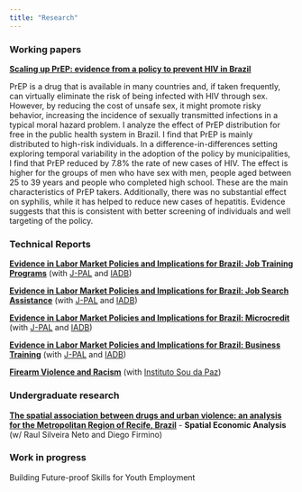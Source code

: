 ---
title: "Research"
---

### Working papers

[[**Scaling up PrEP: evidence from a policy to prevent HIV in Brazil**]{.underline}](https://bibliotecadigital.fgv.br/dspace/handle/10438/32015)

PrEP is a drug that is available in many countries and, if taken frequently, can virtually eliminate the risk of being infected with HIV through sex. However, by reducing the cost of unsafe sex, it might promote risky behavior, increasing the incidence of sexually transmitted infections in a typical moral hazard problem. I analyze the effect of PrEP distribution for free in the public health system in Brazil. I find that PrEP is mainly distributed to high-risk individuals. In a difference-in-differences setting exploring temporal variability in the adoption of the policy by municipalities, I find that PrEP reduced by 7.8% the rate of new cases of HIV. The effect is higher for the groups of men who have sex with men, people aged between 25 to 39 years and people who completed high school. These are the main characteristics of PrEP takers. Additionally, there was no substantial effect on syphilis, while it has helped to reduce new cases of hepatitis. Evidence suggests that this is consistent with better screening of individuals and well targeting of the policy.

### Technical Reports

[[**Evidence in Labor Market Policies and Implications for Brazil: Job Training Programs**]{.underline}](https://www.povertyactionlab.org/publication/evidence-labor-market-policies-and-implications-brazil-job-training-programs?lang=en) (with [J-PAL](https://www.povertyactionlab.org/) and [IADB](https://www.iadb.org/))

[**Evidence in Labor Market Policies and Implications for Brazil: Job Search Assistance**]{.underline} (with [J-PAL](https://www.povertyactionlab.org/) and [IADB](https://www.iadb.org/))

[**Evidence in Labor Market Policies and Implications for Brazil: Microcredit**]{.underline} (with [J-PAL](https://www.povertyactionlab.org/) and [IADB](https://www.iadb.org/))

[**Evidence in Labor Market Policies and Implications for Brazil: Business Training**]{.underline} (with [J-PAL](https://www.povertyactionlab.org/) and [IADB](https://www.iadb.org/))

[[**Firearm Violence and Racism**]{.underline}](https://soudapaz.org/wp-content/uploads/2022/05/Firearm_violence_and_racism-1.pdf) (with [Instituto Sou da Paz](https://soudapaz.org/))

### Undergraduate research

[[**The spatial association between drugs and urban violence: an analysis for the Metropolitan Region of Recife, Brazil**]{.underline}](https://www.tandfonline.com/doi/abs/10.1080/17421772.2023.2186474) - **Spatial Economic Analysis** (w/ Raul Silveira Neto and Diego Firmino)

### Work in progress

Building Future-proof Skills for Youth Employment
